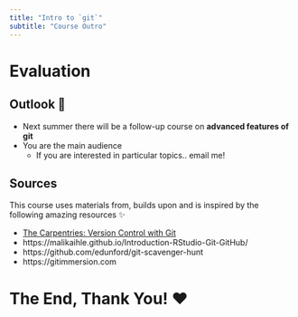 ```yaml
---
title: "Intro to `git`"
subtitle: "Course Outro"
---
```


# Evaluation

## Outlook 👀

- Next summer there will be a follow-up course on **advanced features of git**
- You are the main audience
  - If you are interested in particular topics.. email me!

## Sources

This course uses materials from, builds upon and is inspired by the following amazing resources ✨

- [The Carpentries: Version Control with Git](https://swcarpentry.github.io/git-novice/)
- https://malikaihle.github.io/Introduction-RStudio-Git-GitHub/
- https://github.com/edunford/git-scavenger-hunt
- https://gitimmersion.com

# The End, Thank You! ❤️
